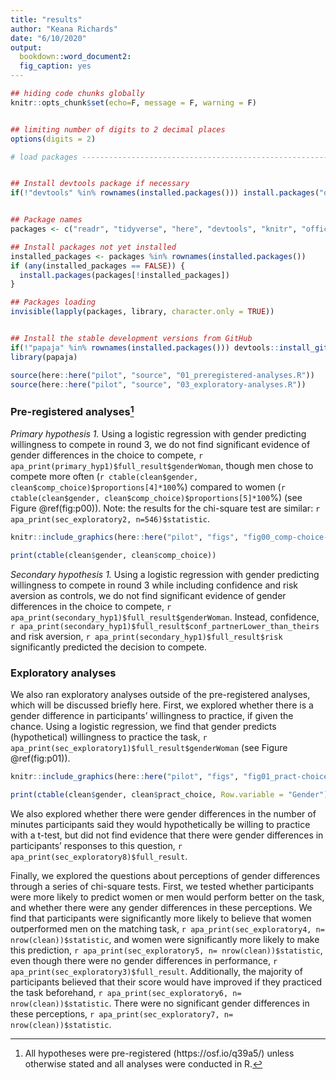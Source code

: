```yaml
---
title: "results"
author: "Keana Richards"
date: "6/10/2020"
output:
  bookdown::word_document2:
  fig_caption: yes 
---
```


```r

## hiding code chunks globally 
knitr::opts_chunk$set(echo=F, message = F, warning = F)


## limiting number of digits to 2 decimal places
options(digits = 2)

# load packages -----------------------------------------------------------


## Install devtools package if necessary
if(!"devtools" %in% rownames(installed.packages())) install.packages("devtools")


## Package names
packages <- c("readr", "tidyverse", "here", "devtools", "knitr", "officer", "summarytools")

## Install packages not yet installed
installed_packages <- packages %in% rownames(installed.packages())
if (any(installed_packages == FALSE)) {
  install.packages(packages[!installed_packages])
}

## Packages loading
invisible(lapply(packages, library, character.only = TRUE))


## Install the stable development versions from GitHub
if(!"papaja" %in% rownames(installed.packages())) devtools::install_github("crsh/papaja")
library(papaja)

source(here::here("pilot", "source", "01_preregistered-analyses.R"))
source(here::here("pilot", "source", "03_exploratory-analyses.R"))

```


### Pre-registered analyses^[All hypotheses were pre-registered (https://osf.io/q39a5/) unless otherwise stated and all analyses were conducted in R.] 
*Primary hypothesis 1.* Using a logistic regression with gender predicting willingness to compete in round 3, we do not find significant evidence of gender differences in the choice to compete, `r apa_print(primary_hyp1)$full_result$genderWoman`, though men chose to compete more often (`r ctable(clean$gender, clean$comp_choice)$proportions[4]*100`%) compared to women (`r ctable(clean$gender, clean$comp_choice)$proportions[5]*100`%) (see Figure \@ref(fig:p00)). Note: the results for the chi-square test are similar: `r apa_print(sec_exploratory2, n=546)$statistic`.

```r

knitr::include_graphics(here::here("pilot", "figs", "fig00_comp-choice-by-gender-bar.png"))


```

```r
print(ctable(clean$gender, clean$comp_choice))

```

*Secondary hypothesis 1.* Using a logistic regression with gender predicting willingness to compete in round 3 while including confidence and risk aversion as controls, we do not find significant evidence of gender differences in the choice to compete, `r apa_print(secondary_hyp1)$full_result$genderWoman`. Instead, confidence, `r apa_print(secondary_hyp1)$full_result$conf_partnerLower_than_theirs` and risk aversion, `r apa_print(secondary_hyp1)$full_result$risk` significantly predicted the decision to compete.  

### Exploratory analyses

We also ran exploratory analyses outside of the pre-registered analyses, which will be discussed briefly here. First, we explored whether there is a gender difference in participants' willingness to practice, if given the chance. Using a logistic regression, we find that gender predicts (hypothetical) willingness to practice the task, `r apa_print(sec_exploratory1)$full_result$genderWoman` (see Figure \@ref(fig:p01)). 

```r

knitr::include_graphics(here::here("pilot", "figs", "fig01_pract-choice-by-gender-bar.png"))

```

```r
print(ctable(clean$gender, clean$pract_choice, Row.variable = "Gender"))
```

We also explored whether there were gender differences in the number of minutes participants said they would hypothetically be willing to practice with a t-test, but did not find evidence that there were gender differences in participants' responses to this question, `r apa_print(sec_exploratory8)$full_result`. 

Finally, we explored the questions about perceptions of gender differences through a series of chi-square tests. First, we tested whether participants were more likely to predict women or men would perform better on the task, and whether there were any gender differences in these perceptions. We find that participants were significantly more likely to believe that women outperformed men on the matching task, `r apa_print(sec_exploratory4, n= nrow(clean))$statistic`, and women were significantly more likely to make this prediction, `r apa_print(sec_exploratory5, n= nrow(clean))$statistic`, even though there were no gender differences in performance, `r apa_print(sec_exploratory3)$full_result`. Additionally, the majority of participants believed that their score would have improved if they practiced the task beforehand, `r apa_print(sec_exploratory6, n= nrow(clean))$statistic`. There were no significant gender differences in these perceptions, `r apa_print(sec_exploratory7, n= nrow(clean))$statistic`. 